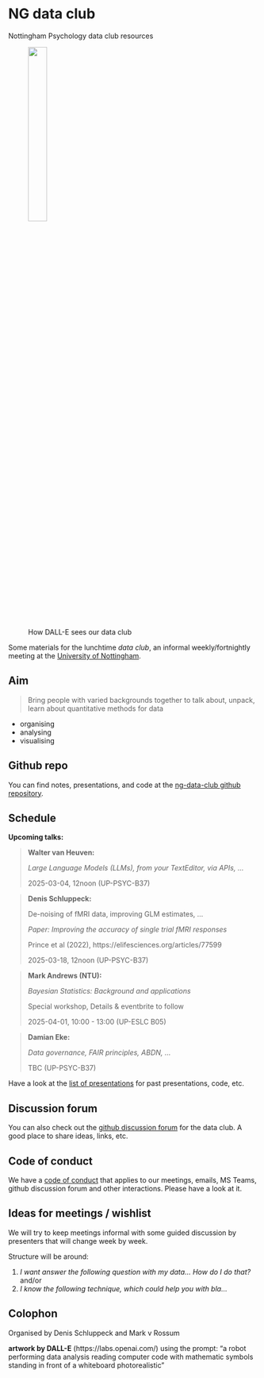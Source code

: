 # NG data club

Nottingham Psychology data club resources

<figure>

<img src="images/dall-e-image.png" width="30%"/>
<br>
<caption>How DALL-E sees our data club</caption>
</figure>

Some materials for the lunchtime *data club*, an informal weekly/fortnightly meeting at the [University of Nottingham](https://www.nottingham.ac.uk/psychology/).

## Aim

>Bring people with varied backgrounds together to talk about, unpack, learn about quantitative methods for data

- organising
- analysing
- visualising

## Github repo

You can find notes, presentations, and code at the [ng-data-club github repository](https://github.com/schluppeck/ng-data-club).



## Schedule

**Upcoming talks:**

>**Walter van Heuven:** 
>
>*Large Language Models (LLMs), from your TextEditor, via APIs, ...* 
>
>2025-03-04, 12noon (UP-PSYC-B37)


>**Denis Schluppeck:** 
>
>De-noising of fMRI data, improving GLM estimates, ...
>
>*Paper: Improving the accuracy of single trial fMRI responses* 
>
> Prince et al (2022), https://elifesciences.org/articles/77599
>
>2025-03-18, 12noon (UP-PSYC-B37)


>**Mark Andrews (NTU):** 
>
>*Bayesian Statistics: Background and applications*
>
> Special workshop, Details & eventbrite to follow
>
>2025-04-01, 10:00 - 13:00 (UP-ESLC B05)


>**Damian Eke:** 
>
>*Data governance, FAIR principles, ABDN, ...* 
>
>TBC (UP-PSYC-B37)




Have a look at the [list of presentations](./presentations/index.qmd) for past presentations, code, etc.



## Discussion forum

You can also check out the [github discussion forum](https://github.com/schluppeck/ng-data-club/discussions) for the data club. A good place to share ideas, links, etc.

## Code of conduct

We have a [code of conduct](./CODE-OF-CONDUCT.md) that applies to our meetings, emails, MS Teams, github discussion forum and other interactions. Please have a look at it.

## Ideas for meetings / wishlist

We will try to keep meetings informal with some guided discussion by presenters that will change week by week.

Structure will be around:

1. *I want answer the following question with my data... How do I do that?* and/or
2. *I know the following technique, which could help you with bla...*


## Colophon

Organised by Denis Schluppeck and Mark v Rossum

**artwork by DALL-E** (https://labs.openai.com/) using the prompt: "a robot performing data analysis reading computer code with mathematic symbols standing in front of a whiteboard photorealistic"


